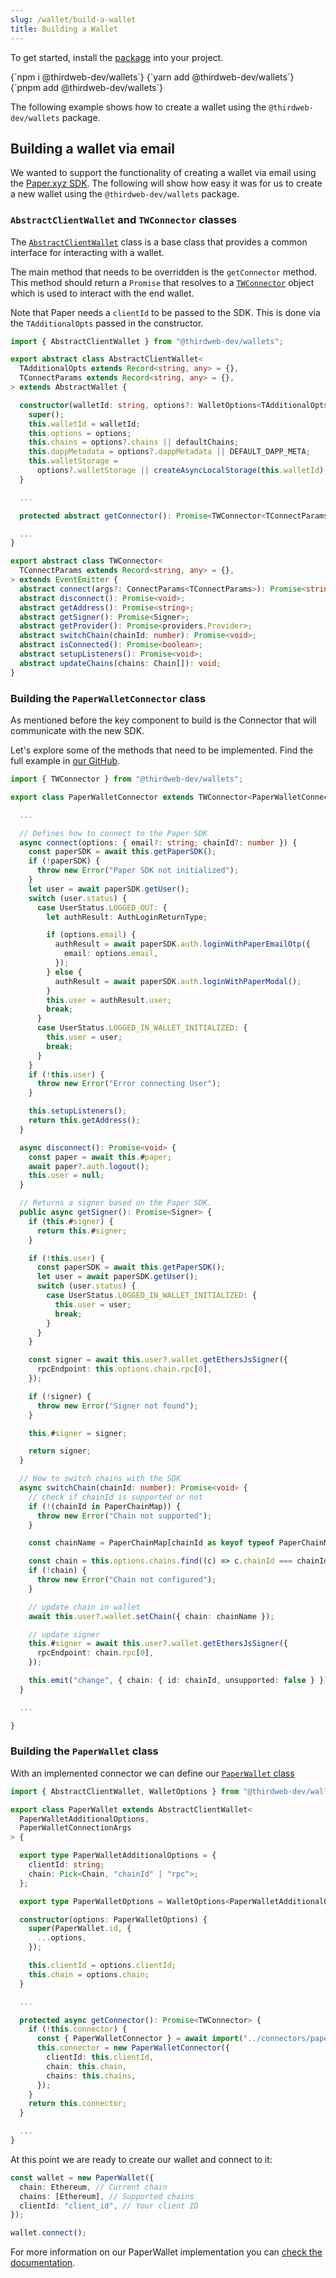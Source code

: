 ```yaml
---
slug: /wallet/build-a-wallet
title: Building a Wallet
---
```



To get started, install the [package](https://github.com/thirdweb-dev/js/tree/main/packages/wallets) into your project.

<Tabs>
  <TabItem value="npm" label="npm">
    <CodeBlock language="bash">{`npm i @thirdweb-dev/wallets`}</CodeBlock>
  </TabItem>
  <TabItem value="yarn" label="yarn">
    <CodeBlock language="bash">{`yarn add @thirdweb-dev/wallets`}</CodeBlock>
  </TabItem>
  <TabItem value="pnpm" label="pnpm">
    <CodeBlock language="bash">{`pnpm add @thirdweb-dev/wallets`}</CodeBlock>
  </TabItem>
</Tabs>

The following example shows how to create a wallet using the `@thirdweb-dev/wallets` package.

## Building a wallet via email

We wanted to support the functionality of creating a wallet via email using the [Paper.xyz SDK](https://www.npmjs.com/package/@paperxyz/embedded-wallet-service-sdk). The following will show how easy it was for us to create a new wallet using the `@thirdweb-dev/wallets` package.

### `AbstractClientWallet` and `TWConnector` classes

The [`AbstractClientWallet`](https://github.com/thirdweb-dev/js/blob/main/packages/wallets/src/evm/wallets/base.ts#L26) class is a base class that provides a common interface for interacting with a wallet.

The main method that needs to be overridden is the `getConnector` method. This method should return a `Promise`
that resolves to a [`TWConnector`](https://github.com/thirdweb-dev/js/blob/main/packages/wallets/src/evm/interfaces/tw-connector.ts#L6)
object which is used to interact with the end wallet.

Note that Paper needs a `clientId` to be passed to the SDK. This is done via the `TAdditionalOpts` passed in the constructor.

```ts
import { AbstractClientWallet } from "@thirdweb-dev/wallets";

export abstract class AbstractClientWallet<
  TAdditionalOpts extends Record<string, any> = {},
  TConnectParams extends Record<string, any> = {},
> extends AbstractWallet {

  constructor(walletId: string, options?: WalletOptions<TAdditionalOpts>) {
    super();
    this.walletId = walletId;
    this.options = options;
    this.chains = options?.chains || defaultChains;
    this.dappMetadata = options?.dappMetadata || DEFAULT_DAPP_META;
    this.walletStorage =
      options?.walletStorage || createAsyncLocalStorage(this.walletId);
  }

  ...

  protected abstract getConnector(): Promise<TWConnector<TConnectParams>>;

  ...
}
```

```ts
export abstract class TWConnector<
  TConnectParams extends Record<string, any> = {},
> extends EventEmitter {
  abstract connect(args?: ConnectParams<TConnectParams>): Promise<string>;
  abstract disconnect(): Promise<void>;
  abstract getAddress(): Promise<string>;
  abstract getSigner(): Promise<Signer>;
  abstract getProvider(): Promise<providers.Provider>;
  abstract switchChain(chainId: number): Promise<void>;
  abstract isConnected(): Promise<boolean>;
  abstract setupListeners(): Promise<void>;
  abstract updateChains(chains: Chain[]): void;
}
```

### Building the `PaperWalletConnector` class

As mentioned before the key component to build is the Connector that will communicate with the new SDK.

Let's explore some of the methods that need to be implemented. Find the full example in [our GitHub](https://github.com/thirdweb-dev/js/blob/main/packages/wallets/src/evm/connectors/paper/index.ts#L28).

```ts
import { TWConnector } from "@thirdweb-dev/wallets";

export class PaperWalletConnector extends TWConnector<PaperWalletConnectionArgs> {

  ...

  // Defines how to connect to the Paper SDK
  async connect(options: { email?: string; chainId?: number }) {
    const paperSDK = await this.getPaperSDK();
    if (!paperSDK) {
      throw new Error("Paper SDK not initialized");
    }
    let user = await paperSDK.getUser();
    switch (user.status) {
      case UserStatus.LOGGED_OUT: {
        let authResult: AuthLoginReturnType;

        if (options.email) {
          authResult = await paperSDK.auth.loginWithPaperEmailOtp({
            email: options.email,
          });
        } else {
          authResult = await paperSDK.auth.loginWithPaperModal();
        }
        this.user = authResult.user;
        break;
      }
      case UserStatus.LOGGED_IN_WALLET_INITIALIZED: {
        this.user = user;
        break;
      }
    }
    if (!this.user) {
      throw new Error("Error connecting User");
    }

    this.setupListeners();
    return this.getAddress();
  }

  async disconnect(): Promise<void> {
    const paper = await this.#paper;
    await paper?.auth.logout();
    this.user = null;
  }

  // Returns a signer based on the Paper SDK.
  public async getSigner(): Promise<Signer> {
    if (this.#signer) {
      return this.#signer;
    }

    if (!this.user) {
      const paperSDK = await this.getPaperSDK();
      let user = await paperSDK.getUser();
      switch (user.status) {
        case UserStatus.LOGGED_IN_WALLET_INITIALIZED: {
          this.user = user;
          break;
        }
      }
    }

    const signer = await this.user?.wallet.getEthersJsSigner({
      rpcEndpoint: this.options.chain.rpc[0],
    });

    if (!signer) {
      throw new Error("Signer not found");
    }

    this.#signer = signer;

    return signer;
  }

  // How to switch chains with the SDK
  async switchChain(chainId: number): Promise<void> {
    // check if chainId is supported or not
    if (!(chainId in PaperChainMap)) {
      throw new Error("Chain not supported");
    }

    const chainName = PaperChainMap[chainId as keyof typeof PaperChainMap];

    const chain = this.options.chains.find((c) => c.chainId === chainId);
    if (!chain) {
      throw new Error("Chain not configured");
    }

    // update chain in wallet
    await this.user?.wallet.setChain({ chain: chainName });

    // update signer
    this.#signer = await this.user?.wallet.getEthersJsSigner({
      rpcEndpoint: chain.rpc[0],
    });

    this.emit("change", { chain: { id: chainId, unsupported: false } });
  }

  ...

}
```

### Building the `PaperWallet` class

With an implemented connector we can define our [`PaperWallet` class](https://github.com/thirdweb-dev/js/blob/main/packages/wallets/src/evm/wallets/paper-wallet.ts)

```ts
import { AbstractClientWallet, WalletOptions } from "@thirdweb-dev/wallets";

export class PaperWallet extends AbstractClientWallet<
  PaperWalletAdditionalOptions,
  PaperWalletConnectionArgs
> {

  export type PaperWalletAdditionalOptions = {
    clientId: string;
    chain: Pick<Chain, "chainId" | "rpc">;
  };

  export type PaperWalletOptions = WalletOptions<PaperWalletAdditionalOptions>;

  constructor(options: PaperWalletOptions) {
    super(PaperWallet.id, {
      ...options,
    });

    this.clientId = options.clientId;
    this.chain = options.chain;
  }

  ...

  protected async getConnector(): Promise<TWConnector> {
    if (!this.connector) {
      const { PaperWalletConnector } = await import("../connectors/paper");
      this.connector = new PaperWalletConnector({
        clientId: this.clientId,
        chain: this.chain,
        chains: this.chains,
      });
    }
    return this.connector;
  }

  ...
}
```

At this point we are ready to create our wallet and connect to it:

```ts
const wallet = new PaperWallet({
  chain: Ethereum, // Current chain
  chains: [Ethereum], // Supported chains
  clientId: "client_id", // Your client ID
});

wallet.connect();
```

For more information on our PaperWallet implementation you can [check the documentation](/wallet/paper).
